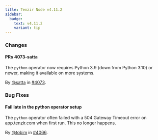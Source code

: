 ```yaml
---
title: Tenzir Node v4.11.2
sidebar:
  badge:
    text: v4.11.2
    variant: tip
---
```


### Changes

#### PRs 4073-satta

The `python` operator now requires Python 3.9 (down from Python 3.10) or newer,
making it available on more systems.

By [@satta](https://github.com/satta) in [#4073](https://github.com/tenzir/tenzir/pull/4073).

### Bug Fixes

#### Fail late in the python operator setup

The `python` operator often failed with a 504 Gateway Timeout error on
app.tenzir.com when first run. This no longer happens.

By [@tobim](https://github.com/tobim) in [#4066](https://github.com/tenzir/tenzir/pull/4066).
